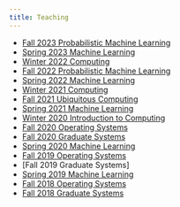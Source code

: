 ```yaml
---
title: Teaching
---
```


* [Fall 2023 Probabilistic Machine Learning](https://nipunbatra.github.io/pml2023/)
* [Spring 2023 Machine Learning](https://nipunbatra.github.io/ml2023/)
* [Winter 2022 Computing](https://nipunbatra.github.io/comp22/)
* [Fall 2022 Probabilistic Machine Learning](https://nipunbatra.github.io/pml2022/)
* [Spring 2022 Machine Learning](https://nipunbatra.github.io/ml2022/)
* [Winter 2021 Computing](https://nipunbatra.notion.site/ES-102-Introduction-to-Computing-2021-Winter-5aa842ce18d34e0e9b2cc646b5325868)
* [Fall 2021 Ubiquitous Computing](https://www.craft.do/s/MAdQrLOO9ErCvc)
* [Spring 2021 Machine Learning](https://nipunbatra.github.io/ml2021/)
* [Winter 2020 Introduction to Computing](https://www.notion.so/ES-102-Introduction-to-Computing-7535a00a1b124c5cb6f2a46eb979540b)
* [Fall 2020 Operating Systems](https://nipunbatra.github.io/os2020/)
* [Fall 2020 Graduate Systems]()
* [Spring 2020 Machine Learning](https://nipunbatra.github.io/ml2020/)
* [Fall 2019 Operating Systems](https://nipunbatra.github.io/os2019/)
* [Fall 2019 Graduate Systems]
* [Spring 2019 Machine Learning](https://nipunbatra.github.io/ml2019/)
* [Fall 2018 Operating Systems](https://nipunbatra.github.io/os2018/)
* [Fall 2018 Graduate Systems]()
